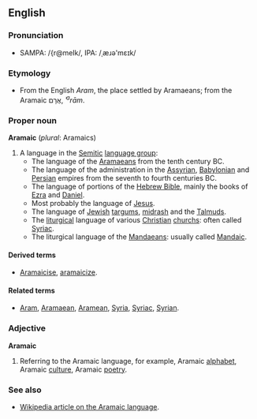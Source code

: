 ==English==

=== Pronunciation ===

* SAMPA: /{r@meIk/, IPA: /&#716;&aelig;&#633;&#601;'m&#603;&#618;k/

=== Etymology ===

* From the English ''Aram'', the place settled by Aramaeans; from the Aramaic &#1488;&#1458;&#1512;&#1464;&#1501;, ''&#702;<sup>a</sup>r&#257;m''.

=== Proper noun ===

'''Aramaic''' (''plural'': Aramaics)
# A language in the [[Semitic]] [[language group]]:
#* The language of the [[Aramaean]]s from the tenth century BC.
#* The language of the administration in the [[Assyrian]], [[Babylonian]] and [[Persian]] empires from the seventh to fourth centuries BC.
#* The language of portions of the [[Hebrew Bible]], mainly the books of [[Ezra]] and [[Daniel]].
#* Most probably the language of [[Jesus]].
#* The language of [[Jewish]] [[targum]]s, [[midrash]] and the [[Talmud]]s.
#* The [[liturgical]] language of various [[Christian]] [[church]]s: often called [[Syriac]].
#* The liturgical language of the [[Mandaean]]s: usually called [[Mandaic]].

==== Derived terms ====

* [[Aramaicise]], [[aramaicize]].

==== Related terms ====

* [[Aram]], [[Aramaean]], [[Aramean]], [[Syria]], [[Syriac]], [[Syrian]].

=== Adjective ===

'''Aramaic'''
# Referring to the Aramaic language, for example, Aramaic [[alphabet]], Aramaic [[culture]], Aramaic [[poetry]].

=== See also ===

* [[w:Aramaic language|Wikipedia article on the Aramaic language]].